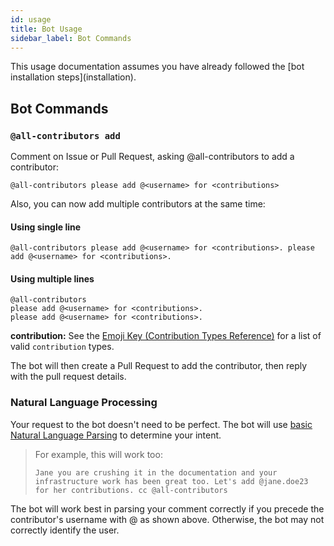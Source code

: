 ```yaml
---
id: usage
title: Bot Usage
sidebar_label: Bot Commands
---
```


<Aside type="tip"> This usage documentation assumes you have already followed the [bot installation steps](installation).</Aside>

## Bot Commands

### `@all-contributors add`

Comment on Issue or Pull Request, asking @all-contributors to add a contributor:

```plaintext
@all-contributors please add @<username> for <contributions>
```

Also, you can now add multiple contributors at the same time:

#### Using single line

```plaintext
@all-contributors please add @<username> for <contributions>. please add @<username> for <contributions>.
```

#### Using multiple lines

```plaintext
@all-contributors
please add @<username> for <contributions>. 
please add @<username> for <contributions>.
```

**contribution:** See the [Emoji Key (Contribution Types Reference)](/emoji-key) for a list of valid `contribution` types.

The bot will then create a Pull Request to add the contributor, then reply with the pull request details.

<Picture src={botUsage} alt="Example usage screenshot" />

### Natural Language Processing 

Your request to the bot doesn't need to be perfect. The bot will use [basic Natural Language Parsing](https://github.com/all-contributors/app/blob/main/lib/parse-comment.js) to determine your intent.
> For example, this will work too:
>
> `Jane you are crushing it in the documentation and your infrastructure work has been great too. Let's add @jane.doe23 for her contributions. cc @all-contributors`
>

The bot will work best in parsing your comment correctly if you precede the contributor's username with @ as shown above. Otherwise, the bot may not correctly identify the user.